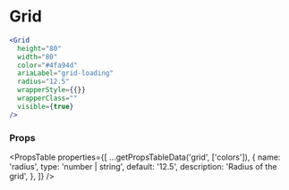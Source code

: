 ---
---


# Grid

```jsx live
<Grid
  height="80"
  width="80"
  color="#4fa94d"
  ariaLabel="grid-loading"
  radius="12.5"
  wrapperStyle={{}}
  wrapperClass=""
  visible={true}
/>
```

### Props

<PropsTable
  properties={[
    ...getPropsTableData('grid', ['colors']),
    {
      name: 'radius',
      type: 'number | string',
      default: '12.5',
      description: 'Radius of the grid',
    },
  ]}
/>
